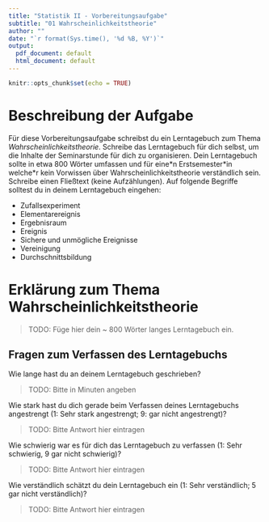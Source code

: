 ```yaml
---
title: "Statistik II - Vorbereitungsaufgabe"
subtitle: "01 Wahrscheinlichkeitstheorie"
author: ""
date: "`r format(Sys.time(), '%d %B, %Y')`"
output:
  pdf_document: default
  html_document: default
---
```


```r
knitr::opts_chunk$set(echo = TRUE)
```

# Beschreibung der Aufgabe

Für diese Vorbereitungsaufgabe schreibst du ein Lerntagebuch zum Thema *Wahrscheinlichkeitstheorie*. Schreibe das Lerntagebuch für dich selbst, um die Inhalte der Seminarstunde für dich zu organisieren. Dein Lerntagebuch sollte in etwa 800 Wörter umfassen und für eine\*n Erstsemester\*in welche\*r kein Vorwissen über Wahrscheinlichkeitstheorie verständlich sein. Schreibe einen Fließtext (keine Aufzählungen). Auf folgende Begriffe solltest du in deinem Lerntagebuch eingehen:

* Zufallsexperiment
* Elementarereignis
* Ergebnisraum
* Ereignis
* Sichere und unmögliche Ereignisse
* Vereinigung
* Durchschnittsbildung

# Erklärung zum Thema Wahrscheinlichkeitstheorie

> TODO: Füge hier dein ~ 800 Wörter langes Lerntagebuch ein.

## Fragen zum Verfassen des Lerntagebuchs

Wie lange hast du an deinem Lerntagebuch geschrieben? 

> TODO: Bitte in Minuten angeben

Wie stark hast du dich gerade beim Verfassen deines Lerntagebuchs angestrengt (1: Sehr stark angestrengt; 9: gar nicht angestrengt)?  

> TODO: Bitte Antwort hier eintragen

Wie schwierig war es für dich das Lerntagebuch zu verfassen (1: Sehr schwierig, 9 gar nicht schwierig)? 

> TODO: Bitte Antwort hier eintragen

Wie verständlich schätzt du dein Lerntagebuch ein (1: Sehr verständlich; 5 gar nicht verständlich)? 

> TODO: Bitte Antwort hier eintragen